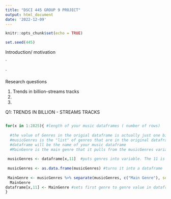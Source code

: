 ```yaml
---
title: "DSCI 445 GROUP 9 PROJECT"
output: html_document
date: '2022-12-09'
---
```


```r
knitr::opts_chunk$set(echo = TRUE)

set.seed(445) 
```


Introduction/ motivation 

`




`

Research questions 

1. Trends in billion-streams tracks \   
2. 
3. 


Q1: TRENDS IN BILLION - STREAMS TRACKS


```r

 

```





```r

for(x in 1:2825){ #length of your music dataframes ( number of rows)
  
  #the value of Genres in the origial dataframe is actually just one big character variable, which is why its harder to get just the first genre out
  #musicGenres is the "list" of genres that are in the original dataframe
  #dataframe will be the name of your music dataframe
  #MainGenre is the main genre that it pulls from the musicGenres variable
  
 musicGenres <- dataframe[x,11]  #puts genres into variable. The 11 is the column that the gerne variable is in.
 
 musicGenres <- as.data.frame(musicGenres) #turns it into a dataframe
 
 MainGenre <- musicGenres %>% separate(musicGenres, c("Main Genre"), sep = ',') # grabs first genre in list
  MainGenre
dataframe[x,11] <- MainGenre #sets first genre to genre value in dataframe
}
```

